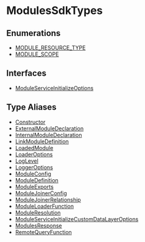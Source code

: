 
# ModulesSdkTypes

## Enumerations

- [MODULE\_RESOURCE\_TYPE](../../ModulesSdkTypes/enums/types.ModulesSdkTypes.MODULE_RESOURCE_TYPE.mdx)
- [MODULE\_SCOPE](../../ModulesSdkTypes/enums/types.ModulesSdkTypes.MODULE_SCOPE.mdx)

## Interfaces

- [ModuleServiceInitializeOptions](../../ModulesSdkTypes/interfaces/types.ModulesSdkTypes.ModuleServiceInitializeOptions.mdx)

## Type Aliases

- [Constructor](../../ModulesSdkTypes/types/types.ModulesSdkTypes.Constructor.mdx)
- [ExternalModuleDeclaration](../../ModulesSdkTypes/types/types.ModulesSdkTypes.ExternalModuleDeclaration.mdx)
- [InternalModuleDeclaration](../../ModulesSdkTypes/types/types.ModulesSdkTypes.InternalModuleDeclaration.mdx)
- [LinkModuleDefinition](../../ModulesSdkTypes/types/types.ModulesSdkTypes.LinkModuleDefinition.mdx)
- [LoadedModule](../../ModulesSdkTypes/types/types.ModulesSdkTypes.LoadedModule.mdx)
- [LoaderOptions](../../ModulesSdkTypes/types/types.ModulesSdkTypes.LoaderOptions.mdx)
- [LogLevel](../../ModulesSdkTypes/types/types.ModulesSdkTypes.LogLevel.mdx)
- [LoggerOptions](../../ModulesSdkTypes/types/types.ModulesSdkTypes.LoggerOptions.mdx)
- [ModuleConfig](../../ModulesSdkTypes/types/types.ModulesSdkTypes.ModuleConfig.mdx)
- [ModuleDefinition](../../ModulesSdkTypes/types/types.ModulesSdkTypes.ModuleDefinition.mdx)
- [ModuleExports](../../ModulesSdkTypes/types/types.ModulesSdkTypes.ModuleExports.mdx)
- [ModuleJoinerConfig](../../ModulesSdkTypes/types/types.ModulesSdkTypes.ModuleJoinerConfig.mdx)
- [ModuleJoinerRelationship](../../ModulesSdkTypes/types/types.ModulesSdkTypes.ModuleJoinerRelationship.mdx)
- [ModuleLoaderFunction](../../ModulesSdkTypes/types/types.ModulesSdkTypes.ModuleLoaderFunction.mdx)
- [ModuleResolution](../../ModulesSdkTypes/types/types.ModulesSdkTypes.ModuleResolution.mdx)
- [ModuleServiceInitializeCustomDataLayerOptions](../../ModulesSdkTypes/types/types.ModulesSdkTypes.ModuleServiceInitializeCustomDataLayerOptions.mdx)
- [ModulesResponse](../../ModulesSdkTypes/types/types.ModulesSdkTypes.ModulesResponse.mdx)
- [RemoteQueryFunction](../../ModulesSdkTypes/types/types.ModulesSdkTypes.RemoteQueryFunction.mdx)
